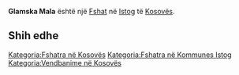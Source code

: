 {{Fshat në Kosovës
 | Emri                = Glamska Mala
| srp_N_name = Glamska Mala
| srp_N_FULL_NAME_RO = Glamska Mala
| srp_N_FULL_NAME_ND_RO = Glamska Mala
| srp_N_SORT_NAME_RG = GLAMSKAMALA
| srp_N_FULL_NAME_RG = Glamska Mala
| srp_N_FULL_NAME_ND_RG = Glamska Mala

 | Emri (Rasa dhanore) = 
 | Figura              = 
 | Shteti              = Kosovo
 | Komuna              = Istog
 | Kodi postar         = 
 | Sipërfaqja          = 

 | Popullsia           = 

 | Regj. i popullsisë  = 
 | Dend. e popullsisë  = 
 | Faqja zyrtare       = 
 <!--- Koordinatat ----> 
 | Gjerësia            = 42.491389
 | Gjatësia            = 21.408611
 | Lartësia            = 
}}
'''Glamska Mala''' është një [[Fshat]] në [[Istog]] të [[Kosovës]].

<!-- == Gjeografia == -->
<!-- == Historia == -->
<!-- == Demografia == -->
== Shih edhe ==
{{Komuna Istog}}
{{Kosovo-Administrata-Cung}}

[[Kategoria:Fshatra në Kosovës]]
[[Kategoria:Fshatra në Kommunes Istog]]
[[Kategoria:Vendbanime në Kosovës]]